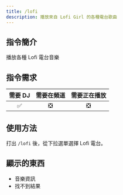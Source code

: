 ```yaml
---
title: /lofi
description: 播放來自 Lofi Girl 的各種電台歌曲
---
```


## 指令簡介
<Info>
播放各種 Lofi 電台音樂
</Info>

## 指令需求
| 需要 DJ |	需要在頻道 | 需要正在播放 |
| :-----: | :-------: | :---------: |
|   ✅   |    ❎     |     ❎      |

## 使用方法
打出 `/lofi` 後，從下拉選單選擇 Lofi 電台。

## 顯示的東西
- 音樂資訊
- 找不到結果